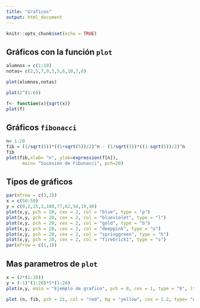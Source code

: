 ```yaml
---
title: "Graficos"
output: html_document
---
```


```r
knitr::opts_chunk$set(echo = TRUE)
```

## Gráficos con la función `plot`


```r
alumnos = c(1:10)
notas= c(2,5,7,9,3,5,6,10,7,6)

plot(alumnos,notas)
```

```r
plot(2^(1:6))
```

```r
f<- function(x){sqrt(x)}
plot(f)
```

## Gráficos  `fibonacci`
```r
n= 1:20
fib = (1/sqrt(5))*((1+sqrt(5))/2)^n - (1/sqrt(5))*((1-sqrt(5))/2)^n 
fib
plot(fib,xlab= "n", ylab=expression(f[n]),
      main= "Sucesión de Fibonacci", pch=20)
```


## Tipos de gráficos
```r
par(mfrow = c(3,2))
x = c(50:59)
y = c(9,2,25,3,100,77,62,54,19,40)
plot(x,y, pch = 20, cex = 2, col = "blue", type = "p")
plot(x,y, pch = 20, cex = 2, col = "blueviolet", type = "l")
plot(x,y, pch = 20, cex = 2, col = "gold", type = "b")
plot(x,y, pch = 20, cex = 2, col = "deeppink", type = "o")
plot(x,y, pch = 20, cex = 2, col = "springgreen", type = "h")
plot(x,y, pch = 20, cex = 2, col = "firebrick1", type = "s")
par(mfrow = c(1,1))

```

## Mas parametros de `plot`
```r
x = (2*(1:20))
y = (-1)^(1:20)*5*(1:20)
plot(x,y, main = "Ejemplo de grafico", pch = 8, cex = 1, type = "b", lty = 4, lwd = 4, xaxp = c(0,40,2), yaxp = c(-100,100,8))
```

```r
plot (n, fib, pch = 21, col = "red", bg = "yellow", cex = 1.2, type= "o", lty = "dotted", lwd = 2, xlim= c(1,10), ylim = c(1,100), xaxp = c(1,10,3), yaxp = c(0,100,10))
```


